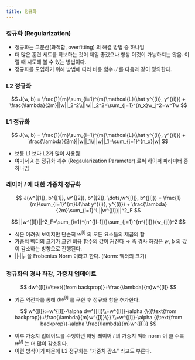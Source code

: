 ```yaml
---
title: 정규화
---
```

### 정규화 (Regularization)

- 정규화는 고분산(과적합, overfitting) 의 해결 방법 중 하나임
- 더 많은 훈련 세트를 확보하는 것이 제일 좋겠으나 항상 이것이 가능하지는 않음. 이럴 때 시도해 볼 수 있는 방법이다.
- 정규화를 도입하기 위해 방법에 따라 비용 함수 $J$ 를 다음과 같이 정의한다.

### L2 정규화

$$
J(w, b) = \frac{1}{m}\sum_{i=1}^{m}\mathcal{L}(\hat y^{(i)}, y^{(i)}) + \frac{\lambda}{2m}||w||_2^2\\||w||_2^2=\sum_{j=1}^{n_x}w_j^2=w^Tw
$$

### L1 정규화

$$
J(w, b) = \frac{1}{m}\sum_{i=1}^{m}\mathcal{L}(\hat y^{(i)}, y^{(i)}) + \frac{\lambda}{2m}||w||_1\\||w||_1=\sum_{j=1}^{n_x}|w|
$$

- 보통 L1 보다 L2가 많이 사용됨
- 여기서 $\lambda$ 는 정규화 계수 (Regaularization Parameter) 로써 하이퍼 파라미터 중 하나임

### 레이어 $l$ 에 대한 가중치 정규화

$$
J(w^{[1]}, b^{[1]}, w^{[2]}, b^{[2]}, \dots,w^{[l]}, b^{[l]}) = \frac{1}{m}\sum_{i=1}^{m}L(\hat y^{(i)}, y^{(i)}) + \frac{\lambda}{2m}\sum_{l=1}^L||w^{[l]}||^2_F
$$

$$
||w^{[l]}||^2_F=\sum_{i=1}^{n^{[l-1]}}\sum_{j=1}^{n^{[l]}}(w_{ij})^2
$$

- 식은 어려워 보이지만 단순히 $w^{[l]}$ 의 모든 요소들의 제곱의 합
- 가중치 벡터의 크기가 크면 비용 함수의 값이 커진다 → 즉 경사 하강은 $w$, $b$ 의 값이 감소하는 방향으로 진행된다.
- $||\centerdot||_F$ 을 Frobenius Norm 이라고 한다.
(Norm: 벡터의 크기)

### 정규화의 경사 하강, 가중치 업데이트

$$
dw^{[l]}=\text{(from backprop)}+\frac{\lambda}{m}w^{[l]}
$$

- 기존 역전파를 통해 $dw^{[l]}$ 를 구한 후 정규화 항을 추가한다.

$$
w^{[l]}:=w^{[l]}-\alpha dw^{[l]}\\=w^{[l]}-\alpha {\{(\text{from backprop})+\frac{\lambda}{m}w^{[l]}\}}
\\=w^{[l]}-\alpha {(\text{from backprop})-\alpha \frac{\lambda}{m}w^{[l]}}
$$

- 이후 가중치 업데이트를 수행하면 해당 레이어 $l$ 의 가중치 벡터 norm 이 클 수록 $w^{[l]}$ 는 더 많이 감소된다.
- 이런 방식이기 때문에 L2 정규화는 “가중치 감소” 라고도 부른다.